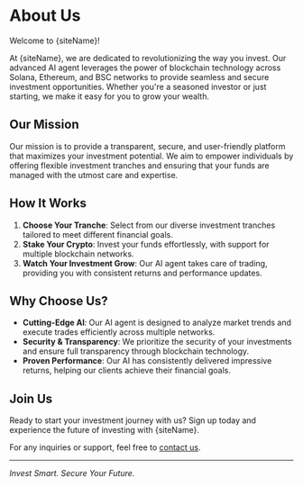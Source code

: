 

# About Us

Welcome to {siteName}!

At {siteName}, we are dedicated to revolutionizing the way you invest. Our advanced AI agent leverages the power of blockchain technology across Solana, Ethereum, and BSC networks to provide seamless and secure investment opportunities. Whether you're a seasoned investor or just starting, we make it easy for you to grow your wealth.

## Our Mission

Our mission is to provide a transparent, secure, and user-friendly platform that maximizes your investment potential. We aim to empower individuals by offering flexible investment tranches and ensuring that your funds are managed with the utmost care and expertise.

## How It Works

1. **Choose Your Tranche**: Select from our diverse investment tranches tailored to meet different financial goals.
2. **Stake Your Crypto**: Invest your funds effortlessly, with support for multiple blockchain networks.
3. **Watch Your Investment Grow**: Our AI agent takes care of trading, providing you with consistent returns and performance updates.

## Why Choose Us?

- **Cutting-Edge AI**: Our AI agent is designed to analyze market trends and execute trades efficiently across multiple networks.
- **Security & Transparency**: We prioritize the security of your investments and ensure full transparency through blockchain technology.
- **Proven Performance**: Our AI has consistently delivered impressive returns, helping our clients achieve their financial goals.

## Join Us

Ready to start your investment journey with us? Sign up today and experience the future of investing with {siteName}.

For any inquiries or support, feel free to [contact us](mailto:support@{siteName}.com).

---

_Invest Smart. Secure Your Future._
